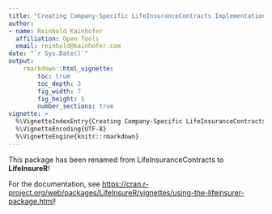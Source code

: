 ```yaml
---
title: "Creating Company-Specific LifeInsuranceContracts Implementations (using an RStudio Package Template)"
author:
- name: Reinhold Kainhofer
  affiliation: Open Tools
  email: reinhold@kainhofer.com
date: "`r Sys.Date()`"
output:
    rmarkdown::html_vignette:
        toc: true
        toc_depth: 3
        fig_width: 7
        fig_height: 5
        number_sections: true
vignette: >
  %\VignetteIndexEntry{Creating Company-Specific LifeInsuranceContracts Implementations (using an RStudio Package Template)}
  %\VignetteEncoding{UTF-8}
  %\VignetteEngine{knitr::rmarkdown}
---
```


This package has been renamed from LifeInsuranceContracts to **LifeInsureR**!

For the documentation, see <https://cran.r-project.org/web/packages/LifeInsureR/vignettes/using-the-lifeinsurer-package.html>!
